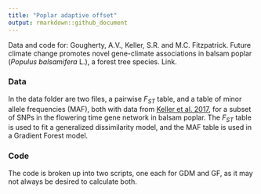 ```yaml
---
title: "Poplar adaptive offset"
output: rmarkdown::github_document
---
```


Data and code for: Gougherty, A.V., Keller, S.R. and M.C. Fitzpatrick. Future climate change promotes novel gene-climate associations in balsam poplar (*Populus balsamifera* L.), a forest tree species. Link.

### Data
In the data folder are two files, a pairwise *F~ST~* table, and a table of minor allele frequencies (MAF), both with data from [Keller et al. 2017](https://academic.oup.com/jhered/article/109/1/47/4605251), for a subset of SNPs in the flowering time gene network in balsam poplar. The *F~ST~* table is used to fit a generalized dissimilarity model, and the MAF table is used in a Gradient Forest model.

### Code
The code is broken up into two scripts, one each for GDM and GF, as it may not always be desired to calculate both. 